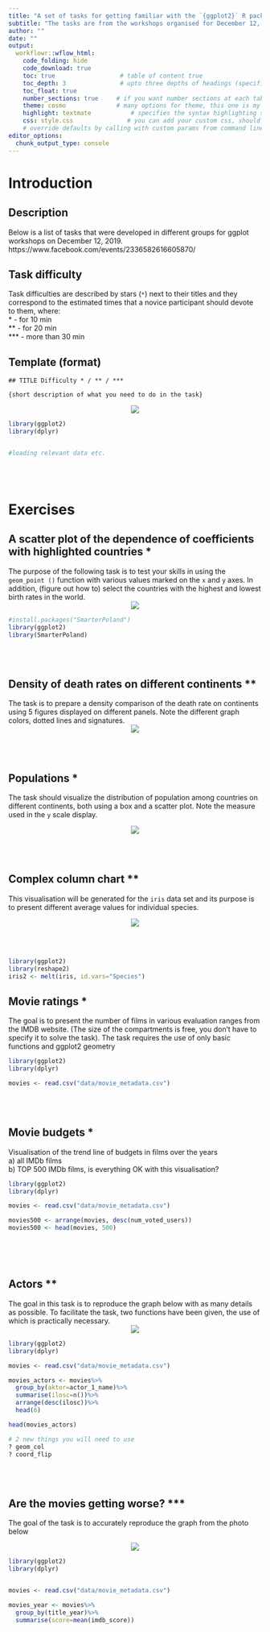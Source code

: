 ```yaml
---
title: "A set of tasks for getting familiar with the `{ggplot2}` R package"
subtitle: "The tasks are from the workshops organised for December 12, 2019"
author: ""
date: ""
output: 
  workflowr::wflow_html:
    code_folding: hide
    code_download: true
    toc: true                  # table of content true
    toc_depth: 3               # upto three depths of headings (specified by #, ## and ###)
    toc_float: true
    number_sections: true     # if you want number sections at each table header
    theme: cosmo              # many options for theme, this one is my favorite.
    highlight: textmate           # specifies the syntax highlighting style
    css: style.css               # you can add your custom css, should be in same folder
    # override defaults by calling with custom params from command line https://bookdown.org/yihui/rmarkdown/params-knit.html 15.3.2
editor_options:
  chunk_output_type: console
---
```




# Introduction

## Description

Below is a list of tasks that were developed in different groups for ggplot workshops on December 12, 2019. https://www.facebook.com/events/2336582616605870/


## Task difficulty


Task difficulties are described by stars (`*`) next to their titles and they correspond to the estimated times that a novice participant should devote to them, where:
<br />
* - for 10 min<br />
**  - for 20 min<br />
*** - more than 30 min<br />

## Template (format)

```
## TITLE Difficulty * / ** / *** 

{short description of what you need to do in the task}
```

<center>
![](assets/exercises/g3_styl_2.png)
</center>

```r
library(ggplot2)
library(dplyr)


#loading relevant data etc.

```
<br /> <br /> 

# Exercises

##  A scatter plot of the dependence of coefficients with highlighted countries *



The purpose of the following task is to test your skills in using the `geom_point ()` function with various values marked on the `x` and `y` axes. In addition, (figure out how to) select the countries with the highest and lowest birth rates in the world.
<center>
![](assets/exercises/exercise_1.png)
</center>
```r
#install.packages("SmarterPoland")
library(ggplot2)
library(SmarterPoland)

```
<br /> <br /> 

## Density of death rates on different continents **



The task is to prepare a density comparison of the death rate on continents using 5 figures displayed on different panels. Note the different graph colors, dotted lines and signatures.
<center>
![](assets/exercises/exercise_2.png)
</center>

<br /> <br /> 

## Populations *



The task should visualize the distribution of population among countries on different continents, both using a box and a scatter plot. Note the measure used in the `y` scale display.

<center>
![](assets/exercises/exercise_3.png)
</center>

<br /> <br /> 

## Complex column chart **



This visualisation will be generated for the `iris` data set and its purpose is to present different average values for individual species.

<center>
![](assets/exercises/exercise_4.png)
</center>

<br /> <br /> 

```r
library(ggplot2)
library(reshape2)
iris2 <- melt(iris, id.vars="Species")

```

## Movie ratings * 



The goal is to present the number of films in various evaluation ranges from the IMDB website.
(The size of the compartments is free, you don't have to specify it to solve the task).
The task requires the use of only basic functions and ggplot2 geometry

```r
library(ggplot2)
library(dplyr)

movies <- read.csv("data/movie_metadata.csv")


```
<br /> <br /> 

## Movie budgets *



Visualisation of the trend line of budgets in films over the years <br />
a) all IMDb films <br />
b) TOP 500 IMDb films, is everything OK with this visualisation?<br />

```r
library(ggplot2)
library(dplyr)

movies <- read.csv("data/movie_metadata.csv")

movies500 <- arrange(movies, desc(num_voted_users))
movies500 <- head(movies, 500)



```
<br /> <br /> 

## Actors **



The goal in this task is to reproduce the graph below with as many details as possible.
To facilitate the task, two functions have been given, the use of which is practically necessary.
<center>
![](assets/exercises/g3_styl_2.png)
</center>

```r
library(ggplot2)
library(dplyr)

movies <- read.csv("data/movie_metadata.csv")

movies_actors <- movies%>%
  group_by(aktor=actor_1_name)%>%
  summarise(ilosc=n())%>%
  arrange(desc(ilosc))%>%
  head(6)

head(movies_actors)

# 2 new things you will need to use
? geom_col
? coord_flip
```
<br /> <br /> 

## Are the movies getting worse? ***


The goal of the task is to accurately reproduce the graph from the photo below

<center>
![](assets/exercises/g3_styl_1.png)
</center>

```r
library(ggplot2)
library(dplyr)


movies <- read.csv("data/movie_metadata.csv")

movies_year <- movies%>%
  group_by(title_year)%>%
  summarise(score=mean(imdb_score))



```

<br /> <br />